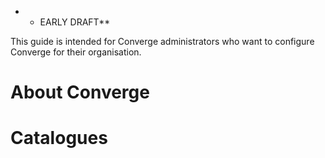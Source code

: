 **EARLY DRAFT**

This guide is intended for Converge administrators who want to configure
Converge for their organisation.

= About Converge = 

{{include document="about.wiki" /}}

= Catalogues {{anchor id=catalogues /}} =

{{include document="catalogues.wiki" /}}

